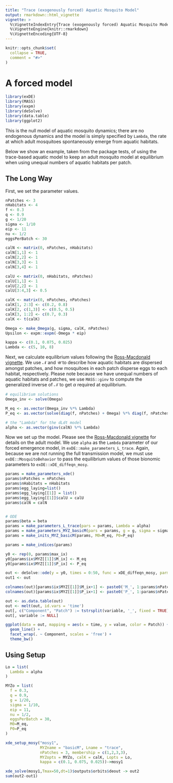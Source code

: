 ```yaml
---
title: "Trace (exogenously forced) Aquatic Mosquito Model"
output: rmarkdown::html_vignette
vignette: >
  %\VignetteIndexEntry{Trace (exogenously forced) Aquatic Mosquito Model}
  %\VignetteEngine{knitr::rmarkdown}
  %\VignetteEncoding{UTF-8}
---
```


```r
knitr::opts_chunk$set(
  collapse = TRUE,
  comment = "#>"
)
```

# A forced model 

```r
library(exDE)
library(MASS)
library(expm)
library(deSolve)
library(data.table)
library(ggplot2)
```
 
This is the null model of aquatic mosquito dynamics; there are no endogenous dynamics
and the model is simply specified by `Lambda`, the rate at which adult mosquitoes
spontaneously emerge from aquatic habitats.

Below we show an example, taken from the package tests, of using the trace-based
aquatic model to keep an adult mosquito model at equilibrium when using unequal numbers
of aquatic habitats per patch.

## The Long Way 

First, we set the parameter values. 

```r
nPatches <- 3
nHabitats <- 4
f <- 0.3
q <- 0.9
g <- 1/20
sigma <- 1/10
eip <- 11
nu <- 1/2
eggsPerBatch <- 30

calN <- matrix(0, nPatches, nHabitats)
calN[1,1] <- 1
calN[2,2] <- 1
calN[3,3] <- 1
calN[3,4] <- 1

calU <- matrix(0, nHabitats, nPatches)
calU[1,1] <- 1
calU[2,2] <- 1
calU[3:4,3] <- 0.5

calK <- matrix(0, nPatches, nPatches)
calK[1, 2:3] <- c(0.2, 0.8)
calK[2, c(1,3)] <- c(0.5, 0.5)
calK[3, 1:2] <- c(0.7, 0.3)
calK <- t(calK)

Omega <- make_Omega(g, sigma, calK, nPatches)
Upsilon <- expm::expm(-Omega * eip)

kappa <- c(0.1, 0.075, 0.025)
Lambda <- c(5, 10, 8)
``` 

Next, we calculate equilibrium values following the [Ross-Macdonald vignette](adult_RM.html).
We use $\mathcal{N}$ and $\mathcal{U}$ to describe how aquatic habitats are dispersed amongst
patches, and how mosquitoes in each patch disperse eggs to each habitat, respectively.
Please note because we have unequal numbers of aquatic habitats and patches, we use `MASS::ginv`
to compute the generalized inverse of $\mathcal{N}$ to get $\alpha$ required at equilibrium.


```r
# equilibrium solutions
Omega_inv <- solve(Omega)

M_eq <- as.vector(Omega_inv %*% Lambda)
P_eq <- as.vector(solve(diag(f, nPatches) + Omega) %*% diag(f, nPatches) %*% M_eq)

# the "Lambda" for the dLdt model
alpha <- as.vector(ginv(calN) %*% Lambda)
```

Now we set up the model. Please see the [Ross-Macdonald vignette](adult_RM.html) for details
on the adult model. We use `alpha` as the `Lambda` parameter of our forced emergence model, in
`exDE::make_parameters_L_trace`. Again, because we are not running the full transmission model,
we must use `exDE::MosquitoBehavior` to pass the equilibrium values of those bionomic parameters 
to `exDE::xDE_diffeqn_mosy`.

```r
params = make_parameters_xde()
params$nPatches = nPatches
params$nHabitats = nHabitats
params$egg_laying=list() 
params$egg_laying[[1]] = list() 
params$egg_laying[[1]]$calU = calU
params$calN = calN


# ODE
params$beta = beta
params = make_parameters_L_trace(pars = params, Lambda = alpha)
params = make_parameters_MYZ_basicM(pars = params, g = g, sigma = sigma, calK = calK, f = f, q = q, nu = nu, eggsPerBatch = eggsPerBatch)
params = make_inits_MYZ_basicM(params, M0=M_eq, P0=P_eq)

params = make_indices(params)
```

```r
y0 <- rep(0, params$max_ix)
y0[params$ix$MYZ[[1]]$M_ix] <- M_eq
y0[params$ix$MYZ[[1]]$P_ix] <- P_eq

out <- deSolve::ode(y = y0, times = 0:50, func = xDE_diffeqn_mosy, parms = params, method = 'lsoda')
out1 <- out
```

```r
colnames(out)[params$ix$MYZ[[1]]$M_ix+1] <- paste0('M_', 1:params$nPatches)
colnames(out)[params$ix$MYZ[[1]]$P_ix+1] <- paste0('P_', 1:params$nPatches)

out <- as.data.table(out)
out <- melt(out, id.vars = 'time')
out[, c("Component", "Patch") := tstrsplit(variable, '_', fixed = TRUE)]
out[, variable := NULL]

ggplot(data = out, mapping = aes(x = time, y = value, color = Patch)) +
  geom_line() +
  facet_wrap(. ~ Component, scales = 'free') +
  theme_bw()
```

## Using Setup

```r
Lo = list(
  Lambda = alpha 
)
```

```r
MYZo = list(
  f = 0.3,
  q = 0.9,
  g = 1/20,
  sigma = 1/10,
  eip = 11,
  nu = 1/2,
  eggsPerBatch = 30,
  M0=M_eq,
  P0=P_eq
)
```

```r
xde_setup_mosy("mosy1", 
               MYZname = "basicM", Lname = "trace", 
               nPatches = 3, membership = c(1,2,3,3), 
               MYZopts = MYZo, calK = calK, Lopts = Lo, 
               kappa = c(0.1, 0.075, 0.025))->mosy1
```

```r
xde_solve(mosy1,Tmax=50,dt=1)$outputs$orbits$deout -> out2
sum(out2-out1)
```


